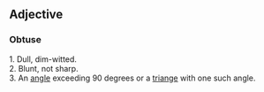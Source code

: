 ==Adjective==
===Obtuse===
1.  Dull, dim-witted.<br>
2.  Blunt, not sharp.<br>
3.  An [[angle]] exceeding 90 degrees or a [[triange]] with one such angle.
